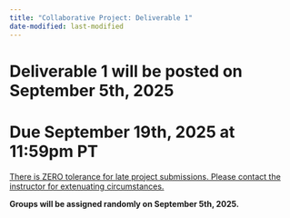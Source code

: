 ```yaml
---
title: "Collaborative Project: Deliverable 1"
date-modified: last-modified
---
```


# Deliverable 1 will be posted on September 5th, 2025

# Due September 19th, 2025 at 11:59pm PT

[There is ZERO tolerance for late project submissions. Please contact the instructor for extenuating circumstances.]{.underline}

**Groups will be assigned randomly on September 5th, 2025.**
